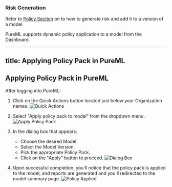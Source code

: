 ### Risk Generation

Refer to [Policy Section](./generate-risk) on to how to generate risk and add it to a version of a model.


PureML supports dynamic policy application to a model from the Dashboard.  

---
title: Applying Policy Pack in PureML
---

## Applying Policy Pack in PureML

After logging into PureML:

1. Click on the Quick Actions button located just below your Organization names. ![Quick Actions](../images/dashboard.png)

2. Select "Apply policy pack to model" from the dropdown menu. ![Apply Policy Pack](../images/apply_policy_to_model.png)

3. In the dialog box that appears:
   - Choose the desired Model.
   - Select the Model Version.
   - Pick the appropriate Policy Pack.
   - Click on the "Apply" button to proceed. ![Dialog Box](../images/apply_policy_pack.png)

4. Upon successful completion, you'll notice that the policy pack is applied to the model, and reports are generated and you'll redirected to the model summary page. ![Policy Applied](../images/model_summary_page.png)

